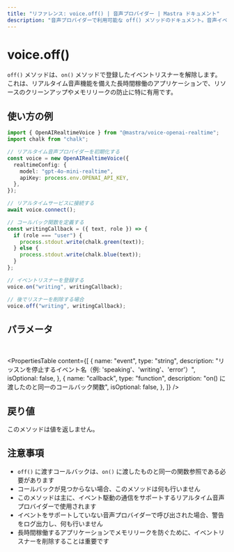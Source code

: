 ```yaml
---
title: "リファレンス: voice.off() | 音声プロバイダー | Mastra ドキュメント"
description: "音声プロバイダーで利用可能な off() メソッドのドキュメント。音声イベントのリスナーを解除します。"
---
```


# voice.off()

`off()` メソッドは、`on()` メソッドで登録したイベントリスナーを解除します。これは、リアルタイム音声機能を備えた長時間稼働のアプリケーションで、リソースのクリーンアップやメモリリークの防止に特に有用です。

## 使い方の例

```typescript
import { OpenAIRealtimeVoice } from "@mastra/voice-openai-realtime";
import chalk from "chalk";

// リアルタイム音声プロバイダーを初期化する
const voice = new OpenAIRealtimeVoice({
  realtimeConfig: {
    model: "gpt-4o-mini-realtime",
    apiKey: process.env.OPENAI_API_KEY,
  },
});

// リアルタイムサービスに接続する
await voice.connect();

// コールバック関数を定義する
const writingCallback = ({ text, role }) => {
  if (role === "user") {
    process.stdout.write(chalk.green(text));
  } else {
    process.stdout.write(chalk.blue(text));
  }
};

// イベントリスナーを登録する
voice.on("writing", writingCallback);

// 後でリスナーを削除する場合
voice.off("writing", writingCallback);
```


## パラメータ

<br />

<PropertiesTable
  content={[
    {
      name: "event",
      type: "string",
      description:
        "リッスンを停止するイベント名（例: 'speaking'、'writing'、'error'）",
      isOptional: false,
    },
    {
      name: "callback",
      type: "function",
      description: "on() に渡したのと同一のコールバック関数",
      isOptional: false,
    },
  ]}
/>

## 戻り値

このメソッドは値を返しません。

## 注意事項

- `off()` に渡すコールバックは、`on()` に渡したものと同一の関数参照である必要があります
- コールバックが見つからない場合、このメソッドは何も行いません
- このメソッドは主に、イベント駆動の通信をサポートするリアルタイム音声プロバイダーで使用されます
- イベントをサポートしていない音声プロバイダーで呼び出された場合、警告をログ出力し、何も行いません
- 長時間稼働するアプリケーションでメモリリークを防ぐために、イベントリスナーを削除することは重要です